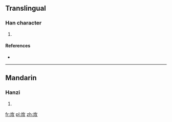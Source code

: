 ==Translingual==

===Han character===
{{Han char|rn=86|rad=火|as=02|sn=6|four=|canj=FOK}}

# {{defn|Han|sort=火02}}

====References====
* {{Han ref|kx=0667.020|dkj=18899|hdz=32192.050|uh=7087|ud=28807}}

----

==Mandarin==

===Hanzi===
{{cmn-hanzi|pin=[[pò]] ([[po4]])|wg=p'o<sup>4</sup>}}

# {{defn|lang=cmn|sort=火02}}

[[fr:炇]]
[[pl:炇]]
[[zh:炇]]